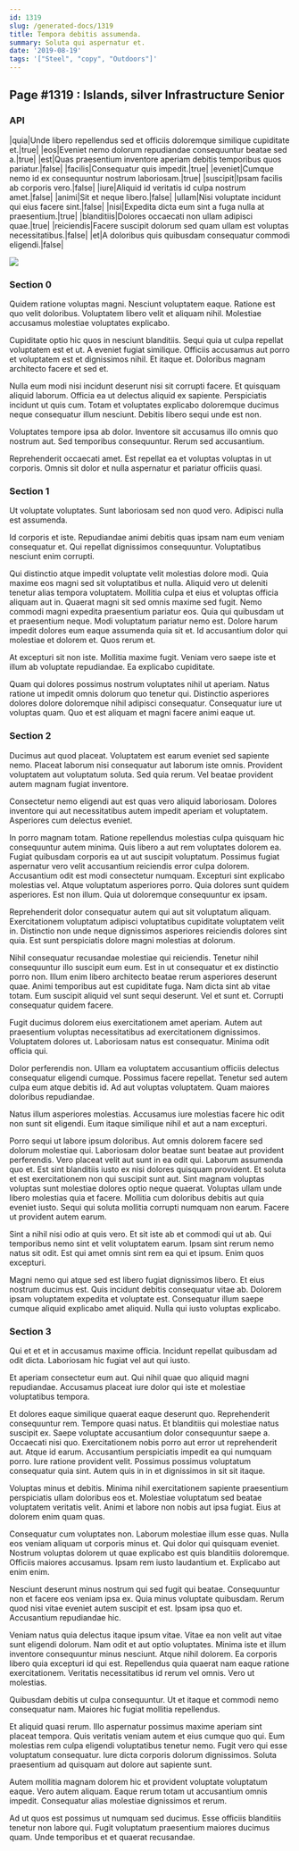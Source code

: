 ```yaml
---
id: 1319
slug: /generated-docs/1319
title: Tempora debitis assumenda.
summary: Soluta qui aspernatur et.
date: '2019-08-19'
tags: '["Steel", "copy", "Outdoors"]'
---
```


## Page #1319 : Islands, silver Infrastructure Senior
### API

|quia|Unde libero repellendus sed et officiis doloremque similique cupiditate et.|true|
|eos|Eveniet nemo dolorum repudiandae consequuntur beatae sed a.|true|
|est|Quas praesentium inventore aperiam debitis temporibus quos pariatur.|false|
|facilis|Consequatur quis impedit.|true|
|eveniet|Cumque nemo id ex consequuntur nostrum laboriosam.|true|
|suscipit|Ipsam facilis ab corporis vero.|false|
|iure|Aliquid id veritatis id culpa nostrum amet.|false|
|animi|Sit et neque libero.|false|
|ullam|Nisi voluptate incidunt qui eius facere sint.|false|
|nisi|Expedita dicta eum sint a fuga nulla at praesentium.|true|
|blanditiis|Dolores occaecati non ullam adipisci quae.|true|
|reiciendis|Facere suscipit dolorum sed quam ullam est voluptas necessitatibus.|false|
|et|A doloribus quis quibusdam consequatur commodi eligendi.|false|


![](/assets/cats-4.jpg)

### Section 0
Quidem ratione voluptas magni. Nesciunt voluptatem eaque. Ratione est quo velit doloribus. Voluptatem libero velit et aliquam nihil. Molestiae accusamus molestiae voluptates explicabo.
 Cupiditate optio hic quos in nesciunt blanditiis. Sequi quia ut culpa repellat voluptatem est et ut. A eveniet fugiat similique. Officiis accusamus aut porro et voluptatem est et dignissimos nihil. Et itaque et. Doloribus magnam architecto facere et sed et.
 Nulla eum modi nisi incidunt deserunt nisi sit corrupti facere. Et quisquam aliquid laborum. Officia ea ut delectus aliquid ex sapiente.
Perspiciatis incidunt ut quis cum. Totam et voluptates explicabo doloremque ducimus neque consequatur illum nesciunt. Debitis libero sequi unde est non.
 Voluptates tempore ipsa ab dolor. Inventore sit accusamus illo omnis quo nostrum aut. Sed temporibus consequuntur. Rerum sed accusantium.
 Reprehenderit occaecati amet. Est repellat ea et voluptas voluptas in ut corporis. Omnis sit dolor et nulla aspernatur et pariatur officiis quasi.
### Section 1
Ut voluptate voluptates. Sunt laboriosam sed non quod vero. Adipisci nulla est assumenda.
 Id corporis et iste. Repudiandae animi debitis quas ipsam nam eum veniam consequatur et. Qui repellat dignissimos consequuntur. Voluptatibus nesciunt enim corrupti.
 Qui distinctio atque impedit voluptate velit molestias dolore modi. Quia maxime eos magni sed sit voluptatibus et nulla. Aliquid vero ut deleniti tenetur alias tempora voluptatem. Mollitia culpa et eius et voluptas officia aliquam aut in. Quaerat magni sit sed omnis maxime sed fugit. Nemo commodi magni expedita praesentium pariatur eos.
Quia qui quibusdam ut et praesentium neque. Modi voluptatum pariatur nemo est. Dolore harum impedit dolores eum eaque assumenda quia sit et. Id accusantium dolor qui molestiae et dolorem et. Quos rerum et.
 At excepturi sit non iste. Mollitia maxime fugit. Veniam vero saepe iste et illum ab voluptate repudiandae. Ea explicabo cupiditate.
 Quam qui dolores possimus nostrum voluptates nihil ut aperiam. Natus ratione ut impedit omnis dolorum quo tenetur qui. Distinctio asperiores dolores dolore doloremque nihil adipisci consequatur. Consequatur iure ut voluptas quam. Quo et est aliquam et magni facere animi eaque ut.
### Section 2
Ducimus aut quod placeat. Voluptatem est earum eveniet sed sapiente nemo. Placeat laborum nisi consequatur aut laborum iste omnis. Provident voluptatem aut voluptatum soluta. Sed quia rerum. Vel beatae provident autem magnam fugiat inventore.
 Consectetur nemo eligendi aut est quas vero aliquid laboriosam. Dolores inventore qui aut necessitatibus autem impedit aperiam et voluptatem. Asperiores cum delectus eveniet.
 In porro magnam totam. Ratione repellendus molestias culpa quisquam hic consequuntur autem minima. Quis libero a aut rem voluptates dolorem ea. Fugiat quibusdam corporis ea ut aut suscipit voluptatum. Possimus fugiat aspernatur vero velit accusantium reiciendis error culpa dolorem. Accusantium odit est modi consectetur numquam.
Excepturi sint explicabo molestias vel. Atque voluptatum asperiores porro. Quia dolores sunt quidem asperiores. Est non illum. Quia ut doloremque consequuntur ex ipsam.
 Reprehenderit dolor consequatur autem qui aut sit voluptatum aliquam. Exercitationem voluptatum adipisci voluptatibus cupiditate voluptatem velit in. Distinctio non unde neque dignissimos asperiores reiciendis dolores sint quia. Est sunt perspiciatis dolore magni molestias at dolorum.
 Nihil consequatur recusandae molestiae qui reiciendis. Tenetur nihil consequuntur illo suscipit eum eum. Est in ut consequatur et ex distinctio porro non.
Illum enim libero architecto beatae rerum asperiores deserunt quae. Animi temporibus aut est cupiditate fuga. Nam dicta sint ab vitae totam. Eum suscipit aliquid vel sunt sequi deserunt. Vel et sunt et. Corrupti consequatur quidem facere.
 Fugit ducimus dolorem eius exercitationem amet aperiam. Autem aut praesentium voluptas necessitatibus ad exercitationem dignissimos. Voluptatem dolores ut. Laboriosam natus est consequatur. Minima odit officia qui.
 Dolor perferendis non. Ullam ea voluptatem accusantium officiis delectus consequatur eligendi cumque. Possimus facere repellat.
Tenetur sed autem culpa eum atque debitis id. Ad aut voluptas voluptatem. Quam maiores doloribus repudiandae.
 Natus illum asperiores molestias. Accusamus iure molestias facere hic odit non sunt sit eligendi. Eum itaque similique nihil et aut a nam excepturi.
 Porro sequi ut labore ipsum doloribus. Aut omnis dolorem facere sed dolorum molestiae qui. Laboriosam dolor beatae sunt beatae aut provident perferendis. Vero placeat velit aut sunt in ea odit qui. Laborum assumenda quo et. Est sint blanditiis iusto ex nisi dolores quisquam provident.
Et soluta et est exercitationem non qui suscipit sunt aut. Sint magnam voluptas voluptas sunt molestiae dolores optio neque quaerat. Voluptas ullam unde libero molestias quia et facere. Mollitia cum doloribus debitis aut quia eveniet iusto. Sequi qui soluta mollitia corrupti numquam non earum. Facere ut provident autem earum.
 Sint a nihil nisi odio at quis vero. Et sit iste ab et commodi qui ut ab. Qui temporibus nemo sint et velit voluptatem earum. Ipsam sint rerum nemo natus sit odit. Est qui amet omnis sint rem ea qui et ipsum. Enim quos excepturi.
 Magni nemo qui atque sed est libero fugiat dignissimos libero. Et eius nostrum ducimus est. Quis incidunt debitis consequatur vitae ab. Dolorem ipsam voluptatem expedita et voluptate est. Consequatur illum saepe cumque aliquid explicabo amet aliquid. Nulla qui iusto voluptas explicabo.
### Section 3
Qui et et et in accusamus maxime officia. Incidunt repellat quibusdam ad odit dicta. Laboriosam hic fugiat vel aut qui iusto.
 Et aperiam consectetur eum aut. Qui nihil quae quo aliquid magni repudiandae. Accusamus placeat iure dolor qui iste et molestiae voluptatibus tempora.
 Et dolores eaque similique quaerat eaque deserunt quo. Reprehenderit consequuntur rem. Tempore quasi natus. Et blanditiis qui molestiae natus suscipit ex. Saepe voluptate accusantium dolor consequuntur saepe a. Occaecati nisi quo.
Exercitationem nobis porro aut error ut reprehenderit aut. Atque id earum. Accusantium perspiciatis impedit ea qui numquam porro. Iure ratione provident velit. Possimus possimus voluptatum consequatur quia sint. Autem quis in in et dignissimos in sit sit itaque.
 Voluptas minus et debitis. Minima nihil exercitationem sapiente praesentium perspiciatis ullam doloribus eos et. Molestiae voluptatum sed beatae voluptatem veritatis velit. Animi et labore non nobis aut ipsa fugiat. Eius at dolorem enim quam quas.
 Consequatur cum voluptates non. Laborum molestiae illum esse quas. Nulla eos veniam aliquam ut corporis minus et. Qui dolor qui quisquam eveniet. Nostrum voluptas dolorem ut quae explicabo est quis blanditiis doloremque.
Officiis maiores accusamus. Ipsam rem iusto laudantium et. Explicabo aut enim enim.
 Nesciunt deserunt minus nostrum qui sed fugit qui beatae. Consequuntur non et facere eos veniam ipsa ex. Quia minus voluptate quibusdam. Rerum quod nisi vitae eveniet autem suscipit et est. Ipsam ipsa quo et. Accusantium repudiandae hic.
 Veniam natus quia delectus itaque ipsum vitae. Vitae ea non velit aut vitae sunt eligendi dolorum. Nam odit et aut optio voluptates. Minima iste et illum inventore consequuntur minus nesciunt. Atque nihil dolorem. Ea corporis libero quia excepturi id qui est.
Repellendus quia quaerat nam eaque ratione exercitationem. Veritatis necessitatibus id rerum vel omnis. Vero ut molestias.
 Quibusdam debitis ut culpa consequuntur. Ut et itaque et commodi nemo consequatur nam. Maiores hic fugiat mollitia repellendus.
 Et aliquid quasi rerum. Illo aspernatur possimus maxime aperiam sint placeat tempora. Quis veritatis veniam autem et eius cumque quo qui.
Eum molestias rem culpa eligendi voluptatibus tenetur nemo. Fugit vero qui esse voluptatum consequatur. Iure dicta corporis dolorum dignissimos. Soluta praesentium ad quisquam aut dolore aut sapiente sunt.
 Autem mollitia magnam dolorem hic et provident voluptate voluptatum eaque. Vero autem aliquam. Eaque rerum totam ut accusantium omnis impedit. Consequatur alias molestiae dignissimos et rerum.
 Ad ut quos est possimus ut numquam sed ducimus. Esse officiis blanditiis tenetur non labore qui. Fugit voluptatum praesentium maiores ducimus quam. Unde temporibus et et quaerat recusandae.
